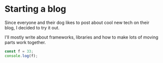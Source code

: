 # Starting a blog

Since everyone and their dog likes to post about cool new tech on their blog, I decided to try it out.

I'll mostly write about frameworks, libraries and how to make lots of moving parts work together.

```ts
const f = 33;
console.log(f);
```
